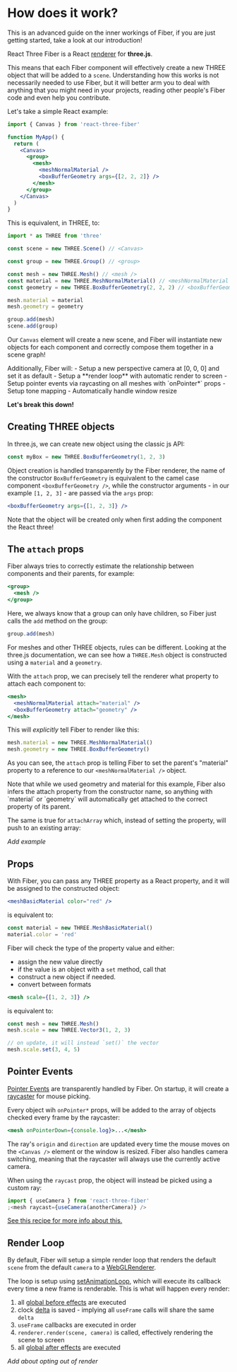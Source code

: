 # How does it work?

<Callout emoji="⚠️">
  This is an advanced guide on the inner workings of Fiber, if you are just getting started, take a
  look at our introduction!
</Callout>

React Three Fiber is a React <a href="https://reactjs.org/docs/codebase-overview.html#renderers">renderer</a> for **three.js**.

This means that each Fiber component will effectively create a new THREE object that will be added to a `scene`.
Understanding how this works is not necessarily needed to use Fiber, but it will better arm you to deal with anything that you might need in your projects, reading other people's Fiber code and even help you contribute.

Let's take a simple React example:

```jsx
import { Canvas } from 'react-three-fiber'

function MyApp() {
  return (
    <Canvas>
      <group>
        <mesh>
          <meshNormalMaterial />
          <boxBufferGeometry args={[2, 2, 2]} />
        </mesh>
      </group>
    </Canvas>
  )
}
```

This is equivalent, in THREE, to:

```js
import * as THREE from 'three'

const scene = new THREE.Scene() // <Canvas>

const group = new THREE.Group() // <group>

const mesh = new THREE.Mesh() // <mesh />
const material = new THREE.MeshNormalMaterial() // <meshNormalMaterial />
const geometry = new THREE.BoxBufferGeometry(2, 2, 2) // <boxBufferGeometry />

mesh.material = material
mesh.geometry = geometry

group.add(mesh)
scene.add(group)
```

Our `Canvas` element will create a new scene, and Fiber will instantiate new objects for each component and correctly compose them together in a scene graph!

<Callout>
  Additionally, Fiber will: - Setup a new perspective camera at [0, 0, 0] and set it as default -
  Setup a **render loop** with automatic render to screen - Setup pointer events via raycasting on
  all meshes with `onPointer*` props - Setup tone mapping - Automatically handle window resize
</Callout>

**Let's break this down!**

## Creating THREE objects

In three.js, we can create new object using the classic js API:

```js
const myBox = new THREE.BoxBufferGeometry(1, 2, 3)
```

Object creation is handled transparently by the Fiber renderer, the name of the constructor `BoxBufferGeometry` is equivalent to the camel case component `<boxBufferGeometry />`, while the constructor arguments - in our example `[1, 2, 3]` - are passed via the `args` prop:

```jsx
<boxBufferGeometry args={[1, 2, 3]} />
```

<Callout>
  Note that the object will be created only when first adding the component the React three!
</Callout>

## The `attach` props

Fiber always tries to correctly estimate the relationship between components and their parents, for example:

```jsx
<group>
  <mesh />
</group>
```

Here, we always know that a group can only have children, so Fiber just calls the `add` method on the group:

```js
group.add(mesh)
```

For meshes and other THREE objects, rules can be different. Looking at the three.js documentation, we can see how a `THREE.Mesh` object is constructed using a `material` and a `geometry`.

With the `attach` prop, we can precisely tell the renderer what property to attach each component to:

```jsx
<mesh>
  <meshNormalMaterial attach="material" />
  <boxBufferGeometry attach="geometry" />
</mesh>
```

This will _explicitly_ tell Fiber to render like this:

```js
mesh.material = new THREE.MeshNormalMaterial()
mesh.geometry = new THREE.BoxBufferGeometry()
```

As you can see, the `attach` prop is telling Fiber to set the parent's "material" property to a reference to our `<meshNormalMaterial />` object.

<Callout>
  Note that while we used geometry and material for this example, Fiber also infers the attach
  property from the constructor name, so anything with `material` or `geometry` will automatically
  get attached to the correct property of its parent.
</Callout>

The same is true for `attachArray` which, instead of setting the property, will push to an existing array:

_Add example_

## Props

With Fiber, you can pass any THREE property as a React property, and it will be assigned to the constructed object:

```jsx
<meshBasicMaterial color="red" />
```

is equivalent to:

```jsx
const material = new THREE.MeshBasicMaterial()
material.color = 'red'
```

Fiber will check the type of the property value and either:

- assign the new value directly
- if the value is an object with a `set` method, call that
- construct a new object if needed.
- convert between formats

```jsx
<mesh scale={[1, 2, 3]} />
```

is equivalent to:

```jsx
const mesh = new THREE.Mesh()
mesh.scale = new THREE.Vector3(1, 2, 3)

// on update, it will instead `set()` the vector
mesh.scale.set(3, 4, 5)
```

## Pointer Events

[Pointer Events](/docs/events) are transparently handled by Fiber. On startup, it will create a [raycaster](https://threejs.org/docs/#api/en/core/Raycaster) for mouse picking.

Every object wih `onPointer*` props, will be added to the array of objects checked every frame by the raycaster:

```jsx
<mesh onPointerDown={console.log}>...</mesh>
```

The ray's `origin` and `direction` are updated every time the mouse moves on the `<Canvas />` element or the window is resized.
Fiber also handles camera switching, meaning that the raycaster will always use the currently active camera.

When using the `raycast` prop, the object will instead be picked using a custom ray:

```jsx
import { useCamera } from 'react-three-fiber'
;<mesh raycast={useCamera(anotherCamera)} />
```

[See this recipe for more info about this.](/docs/recipes/raycasting)

## Render Loop

By default, Fiber will setup a simple render loop that renders the default `scene` from the default `camera` to a [WebGLRenderer](https://threejs.org/docs/#api/en/renderers/WebGLRenderer).

The loop is setup using [setAnimationLoop](https://threejs.org/docs/#api/en/renderers/WebGLRenderer.setAnimationLoop), which will execute its callback every time a new frame is renderable. This is what will happen every render:

1. all [global before effects](docs/recipes/effects) are executed
2. clock [delta](docs/time) is saved - implying all `useFrame` calls will share the same `delta`
3. `useFrame` callbacks are executed in order
4. `renderer.render(scene, camera)` is called, effectively rendering the scene to screen
5. all [global after effects](docs/recipes/effects) are executed

_Add about opting out of render_
